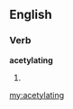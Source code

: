==English==

===Verb===
'''acetylating'''

# {{present participle of|[[acetylate]]}}

[[my:acetylating]]